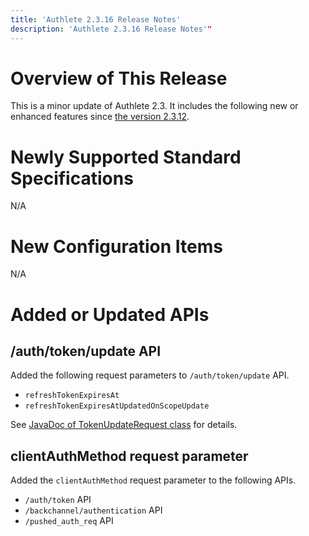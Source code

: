 ```yaml
---
title: 'Authlete 2.3.16 Release Notes'
description: 'Authlete 2.3.16 Release Notes'"
---
```


# Overview of This Release

This is a minor update of Authlete 2.3. It includes the following new or enhanced features since [the version 2.3.12](../2.3.12).

# Newly Supported Standard Specifications

N/A

# New Configuration Items

N/A

# Added or Updated APIs

## /auth/token/update API

Added the following request parameters to `/auth/token/update` API.

- `refreshTokenExpiresAt`
- `refreshTokenExpiresAtUpdatedOnScopeUpdate`

See [JavaDoc of TokenUpdateRequest class](https://authlete.github.io/authlete-java-common/com/authlete/common/dto/TokenUpdateRequest.html) for details.

## clientAuthMethod request parameter

Added the `clientAuthMethod` request parameter to the following APIs.

- `/auth/token` API
- `/backchannel/authentication` API
- `/pushed_auth_req` API
